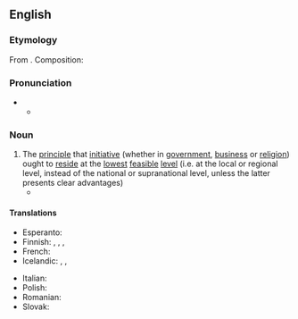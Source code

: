 ==English==
{{wikipedia}}

===Etymology===
From {{etyl|la|en}} {{m|la|subsidiarius}}. Composition: {{suffix|en|subsidiary|ity}}

===Pronunciation===
* {{IPA|en|/səbˌsɪdiˈæɹɪti/}}
** {{audio|en|LL-Q1860 (eng)-Vealhurl-subsidiarity.wav|Audio (UK)}}

===Noun===
{{en-noun|-|+}}

# The [[principle]] that [[initiative]] (whether in [[government]], [[business]] or [[religion]]) ought to [[reside]] at the [[lowest]] [[feasible]] [[level]] (i.e. at the local or regional level, instead of the national or supranational level, unless the latter presents clear advantages)
#* {{quote-book|en|year=2012  |title=Politocracy: An Assessment of the Coercive Logic of the Territorial State and Ideas Around a Response to it|author=Koos Malan |page=282 |ISBN=|passage=According to the principle of '''subsidiarity''', government should be as habitative as possible. Government functions must therefore be exercised at the most habitative level, as close as possible to those affected by the exercise of such functions.}}

====Translations====
{{trans-top|principle}}
* Esperanto: {{t|eo|subsidiareco}}
* Finnish: {{t|fi|subsidiariteetti}}, {{t+|fi|subsidiariteettiperiaate}}, {{t|fi|läheisyysperiaate}}, {{t|fi|toissijaisuusperiaaate}}
* French: {{t+|fr|subsidiarité|f}}
* Icelandic: {{t|is|dreifræðisregla|f}}, {{t|is|dreifræði|n}}, {{t|is|nálægðarregla|f}}
{{trans-mid}}
* Italian: {{t+|it|sussidiarietà|f}}
* Polish: {{t+|pl|subsydiarność|f}}
* Romanian: {{t|ro|subsidiaritate|f}}
* Slovak: {{t|sk|subsidiarita|f}}
{{trans-bottom}}
